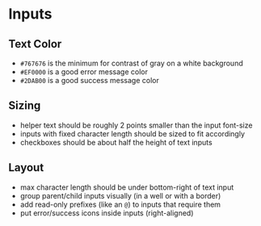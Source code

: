 # Inputs

## Text Color

- `#767676` is the minimum for contrast of gray on a white background
- `#EF0000` is a good error message color
- `#2DAB00` is a good success message color

## Sizing 
- helper text should be roughly 2 points smaller than the input font-size
- inputs with fixed character length should be sized to fit accordingly
- checkboxes should be about half the height of text inputs

## Layout
- max character length should be under bottom-right of text input
- group parent/child inputs visually (in a well or with a border)
- add read-only prefixes (like an `@`) to inputs that require them
- put error/success icons inside inputs (right-aligned)
